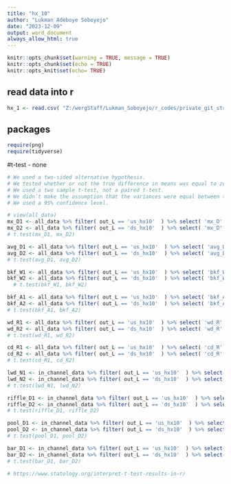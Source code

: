 ```yaml
---
title: "hx_10"
author: "Lukman Adeboye Soboyejo"
date: "2023-12-09"
output: word_document
always_allow_html: true
---
```


```r

knitr::opts_chunk$set(warning = TRUE, message = TRUE) 
knitr::opts_chunk$set(echo = TRUE)
knitr::opts_knit$set(echo= TRUE)

```


## read data into r
```r
hx_1 <- read.csv( "Z:/wergStaff/Lukman_Soboyejo/r_codes/private_git_stream_data/lucas_WERG/data/hx_1.csv" )
```

## packages
```r

require(png)
require(tidyverse)

```


#t-test
- none
```r

# We used a two-sided alternative hypothesis.
# We tested whether or not the true difference in means was equal to zero.
# We used a two sample t-test, not a paired t-test.
# We didn’t make the assumption that the variances were equal between the groups.
# We used a 95% confidence level.

# view(all_data)
mx_D1 <- all_data %>% filter( out_L == 'us_hx10'  ) %>% select( 'mx_D' ) 
mx_D2 <- all_data %>% filter( out_L == 'ds_hx10'  ) %>% select( 'mx_D' ) 
# t.test(mx_D1, mx_D2)

avg_D1 <- all_data %>% filter( out_L == 'us_hx10'  ) %>% select( 'avg_D' ) 
avg_D2 <- all_data %>% filter( out_L == 'ds_hx10'  ) %>% select( 'avg_D' ) 
# t.test(avg_D1, avg_D2)

bkf_W1 <- all_data %>% filter( out_L == 'us_hx10'  ) %>% select( 'bkf_W' ) 
bkf_W2 <- all_data %>% filter( out_L == 'ds_hx10'  ) %>% select( 'bkf_W' ) 
  # t.test(bkf_W1, bkf_W2)

bkf_A1 <- all_data %>% filter( out_L == 'us_hx10'  ) %>% select( 'bkf_A' ) 
bkf_A2 <- all_data %>% filter( out_L == 'ds_hx10'  ) %>% select( 'bkf_A' ) 
# t.test(bkf_A1, bkf_A2)

wd_R1 <- all_data %>% filter( out_L == 'us_hx10'  ) %>% select( 'wd_R' ) 
wd_R2 <- all_data %>% filter( out_L == 'ds_hx10'  ) %>% select( 'wd_R' ) 
# t.test(wd_R1, wd_R2)

cd_R1 <- all_data %>% filter( out_L == 'us_hx10'  ) %>% select( 'cd_R' ) 
cd_R2 <- all_data %>% filter( out_L == 'ds_hx10'  ) %>% select( 'cd_R' ) 
# t.test(cd_R1, cd_R2)

lwd_N1 <- in_channel_data %>% filter( out_L == 'us_hx10'  ) %>% select( 'lwd_N' ) 
lwd_N2 <- in_channel_data %>% filter( out_L == 'ds_hx10'  ) %>% select( 'lwd_N' ) 
# t.test(lwd_N1, lwd_N2)

riffle_D1 <- in_channel_data %>% filter( out_L == 'us_hx10'  ) %>% select( 'riffle_D' )
riffle_D2 <- in_channel_data %>% filter( out_L == 'ds_hx10'  ) %>% select( 'riffle_D' )
# t.test(riffle_D1, riffle_D2)

pool_D1 <- in_channel_data %>% filter( out_L == 'us_hx10'  ) %>% select( 'pool_D' )
pool_D2 <- in_channel_data %>% filter( out_L == 'ds_hx10'  ) %>% select( 'pool_D' )
# t.test(pool_D1, pool_D2)

bar_D1 <- in_channel_data %>% filter( out_L == 'us_hx10'  ) %>% select( 'Bars' )
bar_D2 <- in_channel_data %>% filter( out_L == 'ds_hx10'  ) %>% select( 'Bars' )
# t.test(bar_D1, bar_D2)

# https://www.statology.org/interpret-t-test-results-in-r/

```